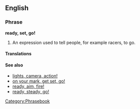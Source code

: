 ==English==
===Phrase===
'''ready, set, go!'''
# An expression used to tell people, for example racers, to go.

====Translations====
{{rftrans}}

====See also====
* [[lights, camera, action!]]
* [[on your mark, get set, go!]]
* [[ready, aim, fire!]]
* [[ready, steady, go!]]

[[Category:Phrasebook]]